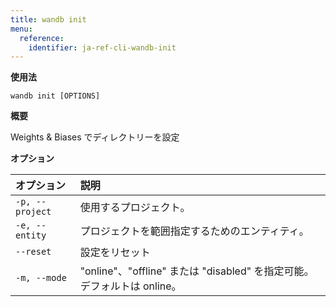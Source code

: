 ```yaml
---
title: wandb init
menu:
  reference:
    identifier: ja-ref-cli-wandb-init
---
```


**使用法**

`wandb init [OPTIONS]`

**概要**

Weights & Biases でディレクトリーを設定

**オプション**

| **オプション** | **説明** |
| :--- | :--- |
| `-p, --project` | 使用するプロジェクト。 |
| `-e, --entity` | プロジェクトを範囲指定するためのエンティティ。 |
| `--reset` | 設定をリセット |
| `-m, --mode` | "online"、"offline" または "disabled" を指定可能。デフォルトは online。 |